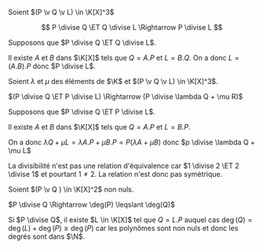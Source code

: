 

<Item type='proposition' titre='transitivité'>

Soient $(P \v Q \v L) \in \K[X]^3$

$$
P \divise Q \ET Q \divise L \Rightarrow P \divise L
$$
</Item>

<Hideable type='démonstration' titre=''>

Supposons que $P \divise Q \ET Q \divise L$. 

Il existe $A$ et $B$ dans $\K[X]$ tels que $Q = A . P$ et $L = B . Q$. On a donc $L = (A.B) . P$ donc $P \divise L$.

</Hideable>


<Item type='proposition' titre='combinaison linéaire'>

Soient $\lambda$ et $\mu$ des éléments de $\K$ et $(P \v Q \v L) \in \K[X]^3$.

$(P \divise Q \ET P \divise L) \Rightarrow (P \divise \lambda Q + \mu R)$
</Item>

<Hideable type='démonstration' titre=''>

Supposons que $P \divise Q \ET P \divise L$.

Il existe $A$ et $B$ dans $\K[X]$ tels que $Q = A . P$ et $L = B . P$.

On a donc $\lambda Q + \mu L = \lambda A . P + \mu B . P = P (\lambda A + \mu B)$ donc $p \divise \lambda Q + \mu L$
</Hideable>

<Remarque titre=''>

La divisibilité n'est pas une relation d'équivalence car $1 \divise 2 \ET 2 \divise 1$ et pourtant $1 \neq 2$. La relation n'est donc pas symétrique.
</Remarque>

<Item type='proposition' titre='divisibilité et degré'>

Soient $(P \v Q ) \in \K[X]^2$ non nuls.

$P \divise Q \Rightarrow \deg(P) \leqslant \deg(Q)$
</Item>

<Hideable type='démonstration' titre=''>

Si $P \divise Q$, il existe $L \in \K[X]$ tel que $Q = L . P$ auquel cas $\deg(Q) = \deg(L) + \deg(P) \geqslant \deg(P)$ car les polynômes sont non nuls et donc les degrés sont dans $\N$.
</Hideable>